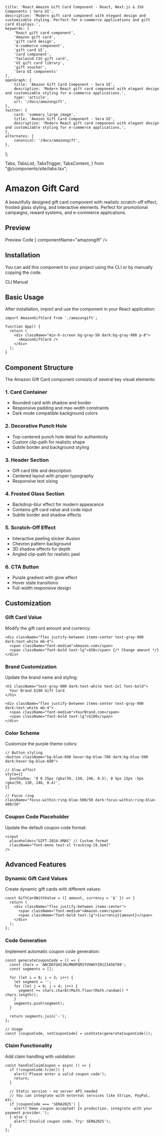    title: 'React Amazon Gift Card Component - React, Next.js & JSX Components | Sera UI',
    description: 'Modern gift card component with elegant design and customizable styling. Perfect for e-commerce applications and gift card displays.',
    keywords: [
        'React gift card component',
        'Amazon gift card',
        'gift card design',
        'e-commerce component',
        'gift card UI',
        'card component',
        'Tailwind CSS gift card',
        'UI gift card library',
        'gift voucher',
        'Sera UI components'
    ],
    openGraph: {
        title: 'Amazon Gift Card Component - Sera UI',
        description: 'Modern React gift card component with elegant design and customizable styling for e-commerce applications.',
        type: 'article',
        url: '/docs/amazongift',
    },
    twitter: {
        card: 'summary_large_image',
        title: 'Amazon Gift Card Component - Sera UI',
        description: 'Modern React gift card component with elegant design and customizable styling for e-commerce applications.',
    },
    alternates: {
        canonical: '/docs/amazongift',
    },
};

  Tabs,
  TabsList,
  TabsTrigger,
  TabsContent,
} from "@/components/site/tabs.tsx";



# Amazon Gift Card <AI dir="left"/>

A beautifully designed gift card component with realistic scratch-off effect, frosted glass styling, and interactive elements. Perfect for promotional campaigns, reward systems, and e-commerce applications.


## Preview

<Tabs defaultValue="preview" className="">
  <TabsList>
    <TabsTrigger value="preview">Preview</TabsTrigger>
    <TabsTrigger value="code">Code</TabsTrigger>
  </TabsList>
  <TabsContent value="preview">
    <ComponentRenderer component={<AmazonGiftCard />} componentName="amazongift" />
  </TabsContent>
  <TabsContent value="code">
    <CodeBlock filePath="src/app/docs/amazongift/amazongift.tsx" />
  </TabsContent>
</Tabs>

## Installation

You can add this component to your project using the CLI or by manually copying the code.

<Tabs defaultValue="cli" className="">
  <TabsList>
    <TabsTrigger value="cli">CLI</TabsTrigger>
    <TabsTrigger value="manual">Manual</TabsTrigger>
  </TabsList>
  <TabsContent value="cli">
    <Cli command={`add amazongift.json`} />
  </TabsContent>

  <TabsContent value="manual">
    <CodeBlock filePath="src/app/docs/amazongift/amazongift.tsx" />
  </TabsContent>
</Tabs>

## Basic Usage

After installation, import and use the component in your React application:

```tsx
import AmazonGiftCard from './amazongift';

function App() {
  return (
    <div className="min-h-screen bg-gray-50 dark:bg-gray-900 p-8">
      <AmazonGiftCard />
    </div>
  );
}
```

## Component Structure

The Amazon Gift Card component consists of several key visual elements:

### 1. Card Container
- Rounded card with shadow and border
- Responsive padding and max-width constraints
- Dark mode compatible background colors

### 2. Decorative Punch Hole
- Top-centered punch hole detail for authenticity
- Custom clip-path for realistic shape
- Subtle border and background styling

### 3. Header Section
- Gift card title and description
- Centered layout with proper typography
- Responsive text sizing

### 4. Frosted Glass Section
- Backdrop-blur effect for modern appearance
- Contains gift card value and code input
- Subtle border and shadow effects

### 5. Scratch-Off Effect
- Interactive peeling sticker illusion
- Chevron pattern background
- 3D shadow effects for depth
- Angled clip-path for realistic peel

### 6. CTA Button
- Purple gradient with glow effect
- Hover state transitions
- Full-width responsive design

## Customization

### Gift Card Value

Modify the gift card amount and currency:

```tsx
<div className="flex justify-between items-center text-gray-900 dark:text-white mb-4">
  <span className="font-medium">Amazon.com</span>
  <span className="font-bold text-lg">$50</span> {/* Change amount */}
</div>
```

### Brand Customization

Update the brand name and styling:

```tsx
<h1 className="text-gray-900 dark:text-white text-2xl font-bold">
  Your Brand $100 Gift Card
</h1>

<div className="flex justify-between items-center text-gray-900 dark:text-white mb-4">
  <span className="font-medium">YourBrand.com</span>
  <span className="font-bold text-lg">$100</span>
</div>
```

### Color Scheme

Customize the purple theme colors:

```tsx
// Button styling
<button className="bg-blue-600 hover:bg-blue-700 dark:bg-blue-500 dark:hover:bg-blue-600">

// Glow effect
style={{
  boxShadow: '0 0 25px rgba(59, 130, 246, 0.5), 0 5px 15px -5px rgba(59, 130, 246, 0.4)',
}}

// Focus ring
className="focus-within:ring-blue-500/50 dark:focus-within:ring-blue-400/50"
```

### Coupon Code Placeholder

Update the default coupon code format:

```tsx
<input
  placeholder="GIFT-2024-XMAS" // Custom format
  className="font-mono text-xl tracking-[0.3em]"
/>
```

## Advanced Features

### Dynamic Gift Card Values

Create dynamic gift cards with different values:

```tsx
const GiftCardWithValue = ({ amount, currency = '$' }) => {
  return (
    <div className="flex justify-between items-center">
      <span className="font-medium">Amazon.com</span>
      <span className="font-bold text-lg">{currency}{amount}</span>
    </div>
  );
};
```

### Code Generation

Implement automatic coupon code generation:

```tsx
const generateCouponCode = () => {
  const chars = 'ABCDEFGHIJKLMNOPQRSTUVWXYZ0123456789';
  const segments = [];

  for (let i = 0; i < 3; i++) {
    let segment = '';
    for (let j = 0; j < 4; j++) {
      segment += chars.charAt(Math.floor(Math.random() * chars.length));
    }
    segments.push(segment);
  }

  return segments.join('-');
};

// Usage
const [couponCode, setCouponCode] = useState(generateCouponCode());
```

### Claim Functionality

Add claim handling with validation:

```tsx
const handleClaimCoupon = async () => {
  if (!couponCode.trim()) {
    alert('Please enter a valid coupon code');
    return;
  }

  // Static version - no server API needed
  // You can integrate with external services like Stripe, PayPal, etc.
  if (couponCode === 'SERA2025') {
    alert('Demo coupon accepted! In production, integrate with your payment provider.');
  } else {
    alert('Invalid coupon code. Try: SERA2025');
  }
};
```